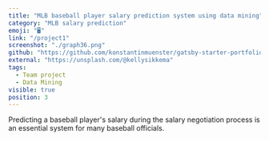 ```yaml
---
title: "MLB baseball player salary prediction system using data mining"
category: "MLB salary prediction"
emoji: "🖥️"
link: "/project1"
screenshot: "./graph36.png"
github: "https://github.com/konstantinmuenster/gatsby-starter-portfolio-minimal"
external: "https://unsplash.com/@kellysikkema"
tags:
  - Team project
  - Data Mining
visible: true
position: 3
---
```


Predicting a baseball player's salary during the salary negotiation process is an essential system for many baseball officials.